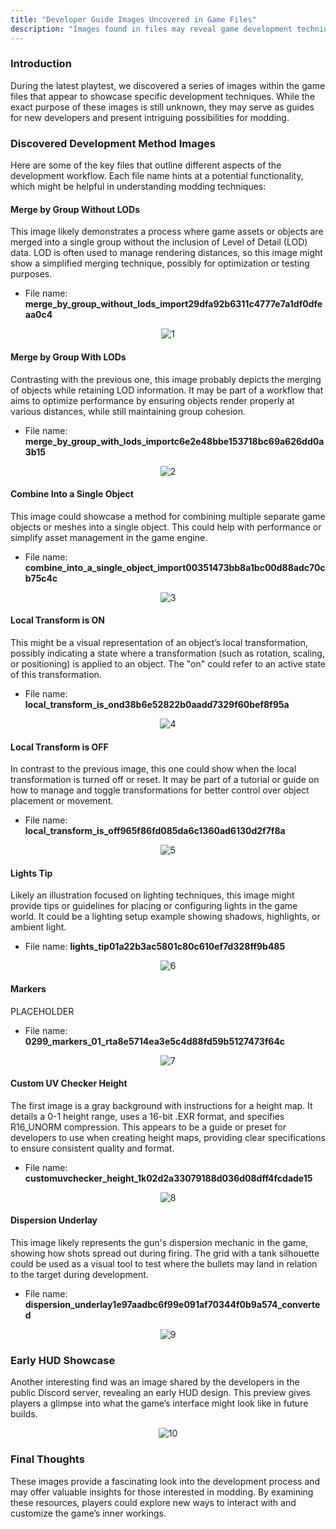 ```yaml
---
title: "Developer Guide Images Uncovered in Game Files"
description: "Images found in files may reveal game development techniques and workflows sparking possibilities for modding."
---
```


### Introduction
During the latest playtest, we discovered a series of images within the game files that appear to showcase specific development techniques. While the exact purpose of these images is still unknown, they may serve as guides for new developers and present intriguing possibilities for modding.

### Discovered Development Method Images
Here are some of the key files that outline different aspects of the development workflow. Each file name hints at a potential functionality, which might be helpful in understanding modding techniques:

#### Merge by Group Without LODs

This image likely demonstrates a process where game assets or objects are merged into a single group without the inclusion of Level of Detail (LOD) data. LOD is often used to manage rendering distances, so this image might show a simplified merging technique, possibly for optimization or testing purposes.

- File name: **merge_by_group_without_lods_import29dfa92b6311c4777e7a1df0dfeaa0c4**

<div align="center">

![1](https://raw.githubusercontent.com/ThatSINEWAVE/pcw-bughunters/refs/heads/main/images/datamining/Development%20Images/merge_by_group_without_lods_import29dfa92b6311c4777e7a1df0dfeaa0c4_converted.png)

</div>

#### Merge by Group With LODs

Contrasting with the previous one, this image probably depicts the merging of objects while retaining LOD information. It may be part of a workflow that aims to optimize performance by ensuring objects render properly at various distances, while still maintaining group cohesion.

- File name: **merge_by_group_with_lods_importc6e2e48bbe153718bc69a626dd0a3b15**

<div align="center">

![2](https://raw.githubusercontent.com/ThatSINEWAVE/pcw-bughunters/refs/heads/main/images/datamining/Development%20Images/merge_by_group_with_lods_importc6e2e48bbe153718bc69a626dd0a3b15_converted.png)

</div>

#### Combine Into a Single Object

This image could showcase a method for combining multiple separate game objects or meshes into a single object. This could help with performance or simplify asset management in the game engine.

- File name: **combine_into_a_single_object_import00351473bb8a1bc00d88adc70cb75c4c**

<div align="center">

![3](https://raw.githubusercontent.com/ThatSINEWAVE/pcw-bughunters/refs/heads/main/images/datamining/Development%20Images/combine_into_a_single_object_import00351473bb8a1bc00d88adc70cb75c4c_converted.png)

</div>

#### Local Transform is ON

This might be a visual representation of an object’s local transformation, possibly indicating a state where a transformation (such as rotation, scaling, or positioning) is applied to an object. The "on" could refer to an active state of this transformation.

- File name: **local_transform_is_ond38b6e52822b0aadd7329f60bef8f95a**

<div align="center">

![4](https://raw.githubusercontent.com/ThatSINEWAVE/pcw-bughunters/refs/heads/main/images/datamining/Development%20Images/local_transform_is_ond38b6e52822b0aadd7329f60bef8f95a_converted.png)

</div>

#### Local Transform is OFF

In contrast to the previous image, this one could show when the local transformation is turned off or reset. It may be part of a tutorial or guide on how to manage and toggle transformations for better control over object placement or movement.

- File name: **local_transform_is_off965f86fd085da6c1360ad6130d2f7f8a**

<div align="center">

![5](https://raw.githubusercontent.com/ThatSINEWAVE/pcw-bughunters/refs/heads/main/images/datamining/Development%20Images/local_transform_is_off965f86fd085da6c1360ad6130d2f7f8a_converted.png)

</div>

#### Lights Tip

Likely an illustration focused on lighting techniques, this image might provide tips or guidelines for placing or configuring lights in the game world. It could be a lighting setup example showing shadows, highlights, or ambient light.

- File name: **lights_tip01a22b3ac5801c80c610ef7d328ff9b485**

<div align="center">

![6](https://raw.githubusercontent.com/ThatSINEWAVE/pcw-bughunters/refs/heads/main/images/datamining/Development%20Images/lights_tip01a22b3ac5801c80c610ef7d328ff9b485_converted.png)

</div>

#### Markers

PLACEHOLDER

- File name: **0299_markers_01_rta8e5714ea3e5c4d88fd59b5127473f64c**

<div align="center">

![7](https://raw.githubusercontent.com/ThatSINEWAVE/pcw-bughunters/refs/heads/main/images/datamining/Development%20Images/0299_markers_01_rta8e5714ea3e5c4d88fd59b5127473f64c_converted.png)

</div>

#### Custom UV Checker Height

The first image is a gray background with instructions for a height map. It details a 0-1 height range, uses a 16-bit .EXR format, and specifies R16_UNORM compression. This appears to be a guide or preset for developers to use when creating height maps, providing clear specifications to ensure consistent quality and format.

- File name: **customuvchecker_height_1k02d2a33079188d036d08dff4fcdade15**

<div align="center">

![8](https://raw.githubusercontent.com/ThatSINEWAVE/pcw-bughunters/refs/heads/main/images/datamining/Development%20Images/customuvchecker_height_1k02d2a33079188d036d08dff4fcdade15_converted.png)

</div>

#### Dispersion Underlay

This image likely represents the gun's dispersion mechanic in the game, showing how shots spread out during firing. The grid with a tank silhouette could be used as a visual tool to test where the bullets may land in relation to the target during development.

- File name: **dispersion_underlay1e97aadbc6f99e091af70344f0b9a574_converted**

<div align="center">

![9](https://raw.githubusercontent.com/ThatSINEWAVE/pcw-bughunters/refs/heads/main/images/datamining/Development%20Images/dispersion_underlay1e97aadbc6f99e091af70344f0b9a574_converted.png)

</div>

### Early HUD Showcase
Another interesting find was an image shared by the developers in the public Discord server, revealing an early HUD design. This preview gives players a glimpse into what the game’s interface might look like in future builds.

<div align="center">

![10](https://raw.githubusercontent.com/ThatSINEWAVE/pcw-bughunters/refs/heads/main/images/datamining/Development%20Images/CW_HUD-100.png)

</div>

### Final Thoughts
These images provide a fascinating look into the development process and may offer valuable insights for those interested in modding. By examining these resources, players could explore new ways to interact with and customize the game’s inner workings.